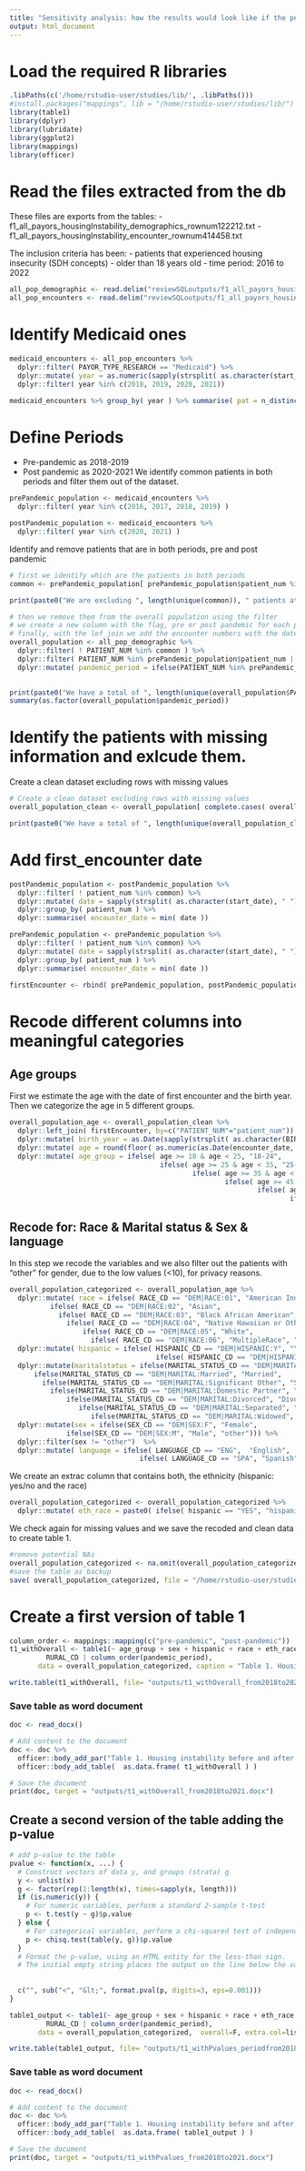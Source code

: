 ```yaml
---
title: "Sensitivity analysis: how the results would look like if the periods are different?"
output: html_document
---
```


# Load the required R libraries
```r
.libPaths(c('/home/rstudio-user/studies/lib/', .libPaths()))
#install.packages("mappings", lib = "/home/rstudio-user/studies/lib/")
library(table1)
library(dplyr)
library(lubridate)
library(ggplot2)
library(mappings)
library(officer)
```

# Read the files extracted from the db
These files are exports from the tables:
- f1_all_payors_housingInstability_demographics_rownum122212.txt
- f1_all_payors_housingInstability_encounter_rownum414458.txt

The inclusion criteria has been:
- patients that experienced housing insecurity (SDH concepts)
- older than 18 years old
- time period: 2016 to 2022
```r
all_pop_demographic <- read.delim("reviewSQLoutputs/f1_all_payors_housingInstability_demographics_screened_rownum31288.txt", header = TRUE, sep = ",")
all_pop_encounters <- read.delim("reviewSQLoutputs/f1_all_payors_housingInstability_encounter_screened_rownum44660.txt", header = TRUE, sep = ",")
```

# Identify Medicaid ones
```r
medicaid_encounters <- all_pop_encounters %>%
  dplyr::filter( PAYOR_TYPE_RESEARCH == "Medicaid") %>%
  dplyr::mutate( year = as.numeric(sapply(strsplit( as.character(start_date), "[-]"), "[", 1))) %>%
  dplyr::filter( year %in% c(2018, 2019, 2020, 2021))

medicaid_encounters %>% group_by( year ) %>% summarise( pat = n_distinct( patient_num ))
```

# Define Periods
- Pre-pandemic as 2018-2019
- Post pandemic as 2020-2021
We identify common patients in both periods and filter them out of the dataset. 
```r
prePandemic_population <- medicaid_encounters %>%
  dplyr::filter( year %in% c(2016, 2017, 2018, 2019) )

postPandemic_population <- medicaid_encounters %>%
  dplyr::filter( year %in% c(2020, 2021) )
```

Identify and remove patients that are in both periods, pre and post pandemic 
```r
# first we identify which are the patients in both periods
common <- prePandemic_population[ prePandemic_population$patient_num %in% postPandemic_population$patient_num,  "patient_num"]

print(paste0("We are excluding ", length(unique(common)), " patients at this step on the analysis"))

# then we remove them from the overall population using the filter
# we create a new column with the flag, pre or post pandemic for each patient
# finally, with the lef_join we add the encounter numbers with the dates
overall_population <- all_pop_demographic %>%
  dplyr::filter( ! PATIENT_NUM %in% common ) %>%
  dplyr::filter( PATIENT_NUM %in% prePandemic_population$patient_num | PATIENT_NUM %in% postPandemic_population$patient_num) %>%
  dplyr::mutate( pandemic_period = ifelse(PATIENT_NUM %in% prePandemic_population$patient_num, "pre-pandemic", "post-pandemic")) 
  

print(paste0("We have a total of ", length(unique(overall_population$PATIENT_NUM)), " patients at this step on the analysis"))
summary(as.factor(overall_population$pandemic_period))
```

# Identify the patients with missing information and exlcude them. 
Create a clean dataset excluding rows with missing values
```r
# Create a clean dataset excluding rows with missing values
overall_population_clean <- overall_population[ complete.cases( overall_population), ]

print(paste0("We have a total of ", length(unique(overall_population_clean$PATIENT_NUM)), " patients at this step on the analysis"))
```

# Add first_encounter date
```r
postPandemic_population <- postPandemic_population %>%
  dplyr::filter( ! patient_num %in% common) %>%
  dplyr::mutate( date = sapply(strsplit( as.character(start_date), " "), '[', 1)) %>%
  dplyr::group_by( patient_num ) %>%
  dplyr::summarise( encounter_date = min( date ))

prePandemic_population <- prePandemic_population %>%
  dplyr::filter( ! patient_num %in% common) %>%
  dplyr::mutate( date = sapply(strsplit( as.character(start_date), " "), '[', 1)) %>%
  dplyr::group_by( patient_num ) %>%
  dplyr::summarise( encounter_date = min( date ))

firstEncounter <- rbind( prePandemic_population, postPandemic_population)
```


# Recode different columns into meaningful categories

## Age groups
First we estimate the age with the date of first encounter and the birth year. 
Then we categorize the age in 5 different groups. 
```r
overall_population_age <- overall_population_clean %>%
  dplyr::left_join( firstEncounter, by=c("PATIENT_NUM"="patient_num")) %>%
  dplyr::mutate( birth_year = as.Date(sapply(strsplit( as.character(BIRTH_DATE), " "), "[", 1), format = "%Y-%m-%d")) %>%
  dplyr::mutate( age = round(floor( as.numeric(as.Date(encounter_date, format = "%Y-%m-%d")) - as.numeric(as.Date(birth_year, format = "%Y-%m-%d")))/365.25)) %>%
  dplyr::mutate( age_group = ifelse( age >= 18 & age < 25, "18-24", 
                                     ifelse( age >= 25 & age < 35, "25-34", 
                                             ifelse( age >= 35 & age < 45, "35-44", 
                                                     ifelse( age >= 45 & age < 65, "45-64", 
                                                             ifelse( age >= 45 & age < 65, "45-64", 
                                                                     ifelse( age >= 65, "65+ over", "other")))) )))
```

## Recode for: Race & Marital status & Sex & language
In this step we recode the variables and we also filter out the patients with "other" for gender, due to the low values (<10), for privacy reasons. 

```r
overall_population_categorized <- overall_population_age %>%
  dplyr::mutate( race = ifelse( RACE_CD == "DEM|RACE:01", "American Indian Alaskan Native",   
          ifelse( RACE_CD == "DEM|RACE:02", "Asian",
            ifelse( RACE_CD == "DEM|RACE:03", "Black African American",
              ifelse( RACE_CD == "DEM|RACE:04", "Native Hawaiian or Other Pacific Islander",
                  ifelse( RACE_CD == "DEM|RACE:05", "White",
                    ifelse( RACE_CD == "DEM|RACE:06", "MultipleRace", "other"))))))) %>%
  dplyr::mutate( hispanic = ifelse( HISPANIC_CD == "DEM|HISPANIC:Y", "YES",   
                                    ifelse( HISPANIC_CD == "DEM|HISPANIC:N", "NO", "other"))) %>%
  dplyr::mutate(maritalstatus = ifelse(MARITAL_STATUS_CD == "DEM|MARITAL:Single", "Single", 
      ifelse(MARITAL_STATUS_CD == "DEM|MARITAL:Married", "Married",
        ifelse(MARITAL_STATUS_CD == "DEM|MARITAL:Significant Other", "Significant Other",
          ifelse(MARITAL_STATUS_CD == "DEM|MARITAL:Domestic Partner", "Significant Other",
              ifelse(MARITAL_STATUS_CD == "DEM|MARITAL:Divorced", "Divorced",
                 ifelse(MARITAL_STATUS_CD == "DEM|MARITAL:Separated", "Separated", 
                    ifelse(MARITAL_STATUS_CD == "DEM|MARITAL:Widowed", "Widowed", "other")))))))) %>%
  dplyr::mutate(sex = ifelse(SEX_CD == "DEM|SEX:F", "Female", 
              ifelse(SEX_CD == "DEM|SEX:M", "Male", "other"))) %>%
  dplyr::filter(sex != "other")  %>%
  dplyr::mutate( language = ifelse( LANGUAGE_CD == "ENG",  "English", 
                                ifelse( LANGUAGE_CD == "SPA", "Spanish", "other")))
```

We create an extrac column that contains both, the ethnicity (hispanic: yes/no and the race)
```r
overall_population_categorized <- overall_population_categorized %>%
  dplyr::mutate( eth_race = paste0( ifelse( hispanic == "YES", "hispanic", ifelse(hispanic== "NO", "Non-Hispanic", "Other")), " ", race ))
```

We check again for missing values and we save the recoded and clean data to create table 1. 
```r
#remove potential NAs
overall_population_categorized <- na.omit(overall_population_categorized)
#save the table as backup
save( overall_population_categorized, file = "/home/rstudio-user/studies/Research-Fellowship-jovita-murillo/overall_population_categorized_sensitivity.RData")
```

# Create a first version of table 1
```r
column_order <- mappings::mapping(c("pre-pandemic", "post-pandemic"))
t1_withOverall <- table1(~ age_group + sex + hispanic + race + eth_race + language + CURRENT_FPL_CD + HOMELESS_CD + maritalstatus + 
         RURAL_CD | column_order(pandemic_period), 
       data = overall_population_categorized, caption = "Table 1. Housing instability before and after pandemic (with overall")

write.table(t1_withOverall, file= "outputs/t1_withOverall_from2018to2021.txt", col.names = TRUE, row.names = TRUE, sep = "\t", quote = FALSE)
```


### Save table as word document
```r
doc <- read_docx()

# Add content to the document
doc <- doc %>%
  officer::body_add_par("Table 1. Housing instability before and after pandemic (with overall") %>%
  officer::body_add_table(  as.data.frame( t1_withOverall ) )

# Save the document
print(doc, target = "outputs/t1_withOverall_from2018to2021.docx")
```

## Create a second version of the table adding the p-value
```r
# add p-value to the table
pvalue <- function(x, ...) {
  # Construct vectors of data y, and groups (strata) g
  y <- unlist(x)
  g <- factor(rep(1:length(x), times=sapply(x, length)))
  if (is.numeric(y)) {
    # For numeric variables, perform a standard 2-sample t-test
    p <- t.test(y ~ g)$p.value
  } else {
    # For categorical variables, perform a chi-squared test of independence
    p <- chisq.test(table(y, g))$p.value
  }
  # Format the p-value, using an HTML entity for the less-than sign.
  # The initial empty string places the output on the line below the variable label.
  
  
  c("", sub("<", "&lt;", format.pval(p, digits=3, eps=0.001)))
}

table1_output <- table1(~ age_group + sex + hispanic + race + eth_race + language + CURRENT_FPL_CD  + HOMELESS_CD + maritalstatus + 
         RURAL_CD | column_order(pandemic_period), 
       data = overall_population_categorized,  overall=F, extra.col=list(`P-value`=pvalue), caption = "Table 1. Housing instability before and after pandemic (with p-value")

write.table(table1_output, file= "outputs/t1_withPvalues_periodfrom2018to2021.txt", col.names = TRUE, row.names = TRUE, sep = "\t", quote = FALSE)
```

### Save table as word document
```r
doc <- read_docx()

# Add content to the document
doc <- doc %>%
  officer::body_add_par("Table 1. Housing instability before and after pandemic (with p-value)") %>%
  officer::body_add_table(  as.data.frame( table1_output ) )

# Save the document
print(doc, target = "outputs/t1_withPvalues_from2018to2021.docx")
```

